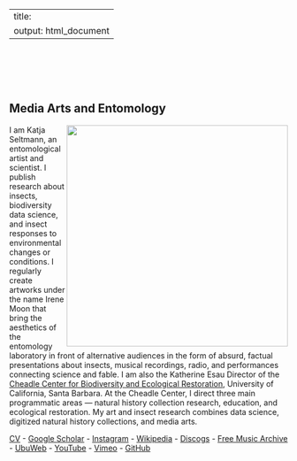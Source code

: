 
---
title: 
output: html_document
---

<br />
<br />
<br />
<br />

## Media Arts and Entomology

<img align="right" src="https://seltmann.github.io/begoniasociety/images/research-areas.png" width="400">

I am Katja Seltmann, an entomological artist and scientist. I publish research about insects, biodiversity data science, and insect responses to environmental changes or conditions. I regularly create artworks under the name Irene Moon that bring the aesthetics of the entomology laboratory in front of alternative audiences in the form of absurd, factual presentations about insects, musical recordings, radio, and performances connecting science and fable. I am also the Katherine Esau Director of the [Cheadle Center for Biodiversity and Ecological Restoration](https://www.ccber.ucsb.edu), University of California, Santa Barbara. At the Cheadle Center, I direct three main programmatic areas — natural history collection research, education, and ecological restoration. My art and insect research combines data science, digitized natural history collections, and media arts.

[CV](https://docs.google.com/document/d/1DpYPQqp3g7B-KNrT06vOE2V8MyOQ6djRMs1b8PgWpEY/edit?usp=sharing) - [Google Scholar](https://scholar.google.com/citations?user=gsh_xxoAAAAJ&hl=en) - [Instagram](https://www.instagram.com/irene._.moon/) - [Wikipedia](https://en.wikipedia.org/wiki/Irene_Moon) - [Discogs](https://www.discogs.com/artist/354767-Irene-Moon) -
[Free Music Archive](https://freemusicarchive.org/music/Irene_Moon) -
[UbuWeb](http://ubu.com/film/moon.html) -
[YouTube](https://www.youtube.com/@moonirene/videos) -
[Vimeo](https://vimeo.com/user5450790) -
[GitHub](https://github.com/seltmann)




